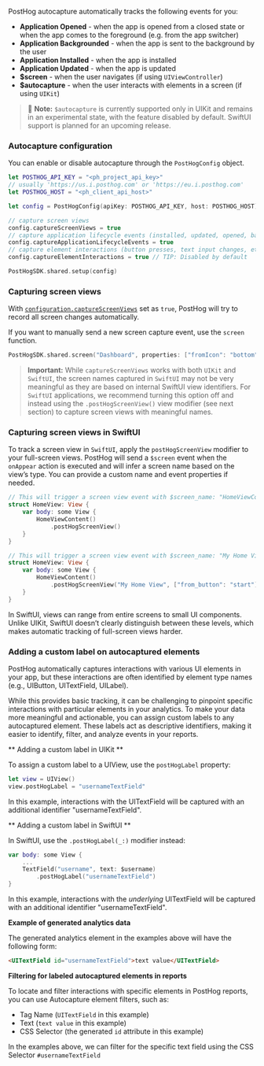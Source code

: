 PostHog autocapture automatically tracks the following events for you:

-   **Application Opened** - when the app is opened from a closed state or when the app comes to the foreground (e.g. from the app switcher)
-   **Application Backgrounded** - when the app is sent to the background by the user
-   **Application Installed** - when the app is installed
-   **Application Updated** - when the app is updated
-   **$screen** - when the user navigates (if using `UIViewController`)
-   **$autocapture** - when the user interacts with elements in a screen (if using `UIKit`)

> 🚧 **Note:** `$autocapture` is currently supported only in UIKit and remains in an experimental state, with the feature disabled by default. SwiftUI support is planned for an upcoming release.

### Autocapture configuration

You can enable or disable autocapture through the `PostHogConfig` object.

```swift file=AppDelegate.swift
let POSTHOG_API_KEY = "<ph_project_api_key>"
// usually 'https://us.i.posthog.com' or 'https://eu.i.posthog.com'
let POSTHOG_HOST = "<ph_client_api_host>"

let config = PostHogConfig(apiKey: POSTHOG_API_KEY, host: POSTHOG_HOST)

// capture screen views
config.captureScreenViews = true 
// capture application lifecycle events (installed, updated, opened, backgrounded)
config.captureApplicationLifecycleEvents = true
// capture element interactions (button presses, text input changes, etc.)
config.captureElementInteractions = true // TIP: Disabled by default

PostHogSDK.shared.setup(config)
```

### Capturing screen views

With [`configuration.captureScreenViews`](/docs/libraries/ios#all-configuration-options) set as `true`, PostHog will try to record all screen changes automatically.

If you want to manually send a new screen capture event, use the `screen` function.

```swift
PostHogSDK.shared.screen("Dashboard", properties: ["fromIcon": "bottom"])
```

> **Important:** While `captureScreenViews` works with both `UIKit` and `SwiftUI`, the screen names captured in `SwiftUI` may not be very meaningful as they are based on internal SwiftUI view identifiers. For `SwiftUI` applications, we recommend turning this option off and instead using the `.postHogScreenView()` view modifier (see next section) to capture screen views with meaningful names.

### Capturing screen views in SwiftUI

To track a screen view in `SwiftUI`, apply the `postHogScreenView` modifier to your full-screen views. 
PostHog will send a `$screen` event when the `onAppear` action is executed and will infer a screen name based on the view’s type. You can provide a custom name and event properties if needed.

```swift file=HomeView.swift
// This will trigger a screen view event with $screen_name: "HomeViewContent"
struct HomeView: View {
    var body: some View {
        HomeViewContent()
            .postHogScreenView()
    }
}

// This will trigger a screen view event with $screen_name: "My Home View" and an additional event property from_button: "start"
struct HomeView: View {
    var body: some View {
        HomeViewContent()
            .postHogScreenView("My Home View", ["from_button": "start"])
    }
}
```

In SwiftUI, views can range from entire screens to small UI components. Unlike UIKit, SwiftUI doesn’t clearly distinguish between these levels, which makes automatic tracking of full-screen views harder.

### Adding a custom label on autocaptured elements

PostHog automatically captures interactions with various UI elements in your app, but these interactions are often identified by element type names (e.g., UIButton, UITextField, UILabel). 

While this provides basic tracking, it can be challenging to pinpoint specific interactions with particular elements in your analytics. To make your data more meaningful and actionable, you can assign custom labels to any autocaptured element. These labels act as descriptive identifiers, making it easier to identify, filter, and analyze events in your reports.

** Adding a custom label in UIKit **

To assign a custom label to a UIView, use the `postHogLabel` property:

```swift
let view = UIView()
view.postHogLabel = "usernameTextField"
```

In this example, interactions with the UITextField will be captured with an additional identifier "usernameTextField".

** Adding a custom label in SwiftUI **

In SwiftUI, use the `.postHogLabel(_:)` modifier instead:

```swift
var body: some View {
    ...
    TextField("username", text: $username)
        .postHogLabel("usernameTextField")
}
```

In this example, interactions with the _underlying_ UITextField will be captured with an additional identifier "usernameTextField".

**Example of generated analytics data**

The generated analytics element in the examples above will have the following form: 

```html
<UITextField id="usernameTextField">text value</UITextField>
```

**Filtering for labeled autocaptured elements in reports**

To locate and filter interactions with specific elements in PostHog reports, you can use Autocapture element filters, such as:

- Tag Name (`UITextField` in this example)
- Text (`text value` in this example)
- CSS Selector (the generated `id` attribute in this example)

In the examples above, we can filter for the specific text field using the CSS Selector `#usernameTextField`